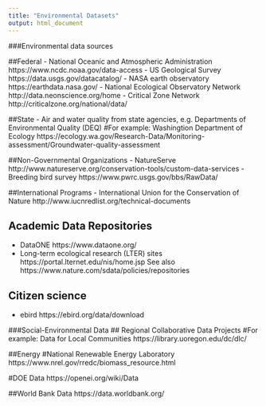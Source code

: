 ```yaml
---
title: "Environmental Datasets"
output: html_document
---
```


###Environmental data sources

##Federal
- National Oceanic and Atmospheric Administration https://www.ncdc.noaa.gov/data-access 
- US Geological Survey https://data.usgs.gov/datacatalog/ 
- NASA earth observatory https://earthdata.nasa.gov/ 
- National Ecological Observatory Network http://data.neonscience.org/home 
- Critical Zone Network http://criticalzone.org/national/data/

##State 
- Air and water quality from state agencies, e.g. Departments of Environmental Quality (DEQ) 
#For example: Washingtion Department of Ecology 
https://ecology.wa.gov/Research-Data/Monitoring-assessment/Groundwater-quality-assessment 

##Non-Governmental Organizations
- NatureServe http://www.natureserve.org/conservation-tools/custom-data-services
- Breeding bird survey https://www.pwrc.usgs.gov/bbs/RawData/  

##International Programs
- International Union for the Conservation of Nature http://www.iucnredlist.org/technical-documents 

## Academic Data Repositories
- DataONE  https://www.dataone.org/
- Long-term ecological research (LTER) sites https://portal.lternet.edu/nis/home.jsp
See also https://www.nature.com/sdata/policies/repositories

## Citizen science
- ebird https://ebird.org/data/download


###Social-Environmental Data
## Regional Collaborative Data Projects
#For example: Data for Local Communities
https://library.uoregon.edu/dc/dlc/

##Energy
#National Renewable Energy Laboratory
https://www.nrel.gov/rredc/biomass_resource.html

#DOE Data
https://openei.org/wiki/Data

##World Bank Data
https://data.worldbank.org/